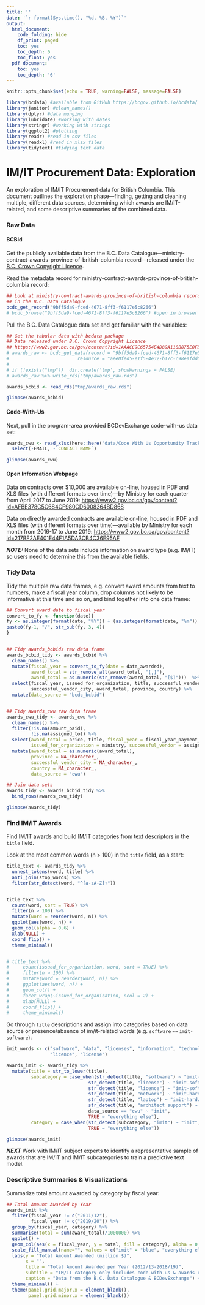 ```yaml
---
title: ''
date: '`r format(Sys.time(), "%d, %B, %Y")`'
output:
  html_document:
    code_folding: hide
    df_print: paged
    toc: yes
    toc_depth: 6
    toc_float: yes
  pdf_document:
    toc: yes
    toc_depth: '6'
---
```


<!--
Copyright 2019 Province of British Columbia

Licensed under the Apache License, Version 2.0 (the "License");
you may not use this file except in compliance with the License.
You may obtain a copy of the License at

http://www.apache.org/licenses/LICENSE-2.0

Unless required by applicable law or agreed to in writing, software distributed under the License is distributed on an "AS IS" BASIS,
WITHOUT WARRANTIES OR CONDITIONS OF ANY KIND, either express or implied.
See the License for the specific language governing permissions and limitations under the License.
-->


```r
knitr::opts_chunk$set(echo = TRUE, warning=FALSE, message=FALSE)

library(bcdata) #available from GitHub https://bcgov.github.io/bcdata/
library(janitor) #clean_names()
library(dplyr) #data munging
library(lubridate) #working with dates
library(stringr) #working with strings
library(ggplot2) #plotting
library(readr) #read in csv files
library(readxl) #read in xlsx files
library(tidytext) #tidying text data
```

# IM/IT Procurement Data: Exploration

An exploration of IM/IT Procurement data for British Columbia. This document outlines the exploration phase---finding, getting and cleaning multiple, different data sources, determining which awards are IM/IT-related, and some descriptive summaries of the combined data.


### Raw Data

#### BCBid

Get the publicly available data from the B.C. Data Catalogue---ministry-contract-awards-province-of-british-columbia record---released under the [B.C. Crown Copyright Licence](https://www2.gov.bc.ca/gov/content?id=1AAACC9C65754E4D89A118B875E0FBDA).

Read the metadata record for ministry-contract-awards-province-of-british-columbia record:

```r
## Look at ministry-contract-awards-province-of-british-columbia record 
## in the B.C. Data Catalogue
bcdc_get_record("9bff5da9-fced-4671-8ff3-f6117e5c8266")
# bcdc_browse("9bff5da9-fced-4671-8ff3-f6117e5c8266") #open in browser
```

Pull the B.C. Data Catalogue data set and get familiar with the variables:

```r
## Get the tabular data with bcdata package
## Data released under B.C. Crown Copyright Licence
## https://www2.gov.bc.ca/gov/content?id=1AAACC9C65754E4D89A118B875E0FBDA
# awards_raw <- bcdc_get_data(record = "9bff5da9-fced-4671-8ff3-f6117e5c8266",
#                         resource = "aee0fed5-e1f5-4e32-b17c-c98eafdd0d36")
# 
# if (!exists("tmp"))  dir.create('tmp', showWarnings = FALSE)
# awards_raw %>% write_rds("tmp/awards_raw.rds")

awards_bcbid <- read_rds("tmp/awards_raw.rds")

glimpse(awards_bcbid)
```


#### Code-With-Us

Next, pull in the program-area provided BCDevExchange code-with-us data set:

```r
awards_cwu <- read_xlsx(here::here("data/Code With Us Opportunity Tracking.xlsx"), sheet = "Sheet1", skip = 6) %>% 
  select(-EMAIL, -`CONTACT NAME`)

glimpse(awards_cwu)
```


#### Open Information Webpage

Data on contracts over $10,000 are available on-line, housed in PDF and XLS files (with different formats over time)---by Ministry for each quarter from April 2017 to June 2019: [https://www2.gov.bc.ca/gov/content?id=AFBE378C5C684CF980CD6008364BD868](https://www2.gov.bc.ca/gov/content?id=AFBE378C5C684CF980CD6008364BD868)


Data on directly awarded contracts are available on-line, housed in PDF and XLS files (with different formats over time)---available by Ministry for each month from 2016-17 to June 2019: [https://www2.gov.bc.ca/gov/content?id=217BF2AE401E44F1A5DA3CB4C36E95AF](https://www2.gov.bc.ca/gov/content?id=217BF2AE401E44F1A5DA3CB4C36E95AF)

_**NOTE:**_ None of the data sets include information on award type (e.g. IM/IT) so users need to determine this from the available fields.

### Tidy Data

Tidy the multiple raw data frames, e.g. convert award amounts from text to numbers, make a fiscal year column, drop columns not likely to be informative at this time and so on, and bind together into one data frame:

```r
## Convert award date to fiscal year
convert_to_fy <- function(date){
fy <- as.integer(format(date, "%Y")) + (as.integer(format(date, "%m")) >= 4)
paste0(fy-1, "/", str_sub(fy, 3, 4))
}


## Tidy awards_bcbids raw data frame
awards_bcbid_tidy <- awards_bcbid %>% 
  clean_names() %>%
  mutate(fiscal_year = convert_to_fy(date = date_awarded),
         award_total = str_remove_all(award_total, "[,]"),
         award_total = as.numeric(str_remove(award_total, "[$]")))  %>%
  select(fiscal_year, issued_for_organization, title, successful_vendor,
         successful_vendor_city, award_total, province, country) %>% 
  mutate(data_source = "bcdc_bcbid")


## Tidy awards_cwu raw data frame
awards_cwu_tidy <- awards_cwu %>% 
  clean_names() %>% 
  filter(!is.na(amount_paid),
         !is.na(assigned_to)) %>% 
  select(award_total = price, title, fiscal_year = fiscal_year_payment_was_made,
         issued_for_organization = ministry, successful_vendor = assigned_to) %>% 
  mutate(award_total = as.numeric(award_total),
         province = NA_character_,
         successful_vendor_city = NA_character_,
         country = NA_character_,
         data_source = "cwu")

## Join data sets
awards_tidy <- awards_bcbid_tidy %>%
  bind_rows(awards_cwu_tidy)

glimpse(awards_tidy)
```


### Find IM/IT Awards

Find IM/IT awards and build IM/IT categories from text descriptors in the `title` field.

Look at the most common words (n > 100) in the `title` field, as a start:

```r
title_text <- awards_tidy %>%
  unnest_tokens(word, title) %>%
  anti_join(stop_words) %>% 
  filter(str_detect(word, "^[a-zA-Z]+"))


title_text %>%
  count(word, sort = TRUE) %>% 
  filter(n > 100) %>%
  mutate(word = reorder(word, n)) %>%
  ggplot(aes(word, n)) +
  geom_col(alpha = 0.6) +
  xlab(NULL) +
  coord_flip() +
  theme_minimal()


# title_text %>%
#     count(issued_for_organization, word, sort = TRUE) %>% 
#     filter(n > 100) %>%
#     mutate(word = reorder(word, n)) %>%
#     ggplot(aes(word, n)) +
#     geom_col() +
#     facet_wrap(~issued_for_organization, ncol = 2) +
#     xlab(NULL) +
#     coord_flip() +
#     theme_minimal()
```

Go through `title` descriptions and assign into categories based on data source or presence/absence of im/it-related words (e.g. `software` `==` `imit-software`):

```r
imit_words <- c("software", "data", "licenses", "information", "technology",
                "licence", "license")

awards_imit <- awards_tidy %>%
  mutate(title = str_to_lower(title),
         subcategory = case_when(str_detect(title, "software") ~ "imit-software",
                              str_detect(title, "license") ~ "imit-software",
                              str_detect(title, "licence") ~ "imit-software",
                              str_detect(title, "network") ~ "imit-hardware",
                              str_detect(title, "laptop") ~ "imit-hardware",
                              str_detect(title, "architect support") ~ "imit-support",
                              data_source == "cwu" ~ "imit",
                              TRUE ~ "everything else"),
         category = case_when(str_detect(subcategory, "imit") ~ "imit",
                              TRUE ~ "everything else"))

glimpse(awards_imit)
```


_**NEXT**_ Work with IM/IT subject experts to identify a representative sample of awards that are IM/IT and IM/IT subcategories to train a predictive text model. 


### Descriptive Summaries & Visualizations

Summarize total amount awarded by category by fiscal year:

```r
## Total Amount Awarded by Year
awards_imit %>% 
  filter(fiscal_year != c("2011/12"),
         fiscal_year != c("2019/20")) %>% 
  group_by(fiscal_year, category) %>% 
  summarise(total = sum(award_total)/1000000) %>% 
  ggplot() +
  geom_col(aes(x = fiscal_year, y = total, fill = category), alpha = 0.5) +
  scale_fill_manual(name="", values = c("imit" = "blue", "everything else" = "grey60")) +
  labs(y = "Total Amount Awarded (million $)",
       x = "",
       title = "Total Amount Awarded per Year (2012/13-2018/19)",
       subtitle = "IM/IT category only includes code-with-us & awards related to software at this time",
       caption = "Data from the B.C. Data Catalogue & BCDevExchange") +
  theme_minimal() +
  theme(panel.grid.major.x = element_blank(),
        panel.grid.minor.x = element_blank())
```


